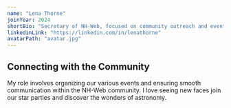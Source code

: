 ```yaml
---
name: "Lena Thorne"
joinYear: 2024
shortBio: "Secretary of NH-Web, focused on community outreach and event coordination."
linkedinLink: "https://linkedin.com/in/lenathorne"
avatarPath: "avatar.jpg"
---
```


## Connecting with the Community

My role involves organizing our various events and ensuring smooth communication within the NH-Web community. I love seeing new faces join our star parties and discover the wonders of astronomy.
